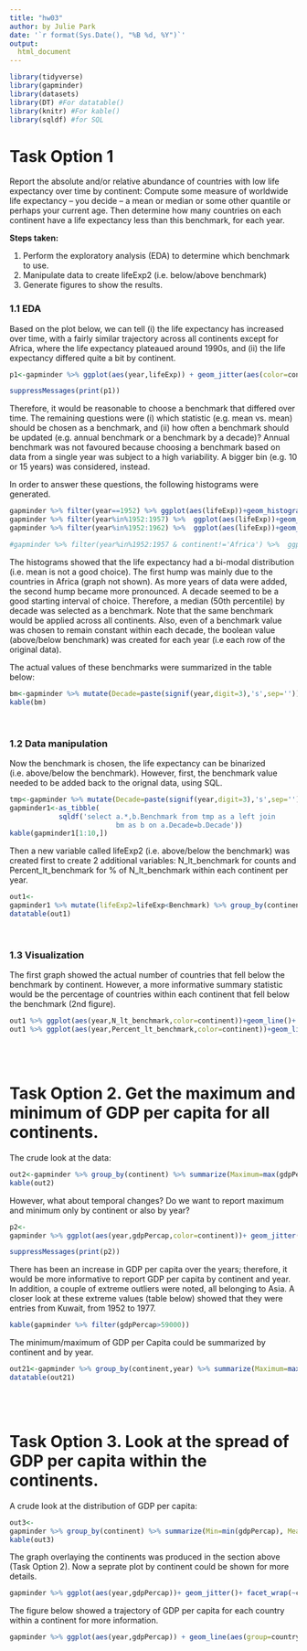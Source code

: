 ```yaml
---
title: "hw03"
author: by Julie Park
date: '`r format(Sys.Date(), "%B %d, %Y")`'
output: 
  html_document
---
```



```r
library(tidyverse)
library(gapminder)
library(datasets)
library(DT) #For datatable()
library(knitr) #For kable()
library(sqldf) #for SQL
```

# Task Option 1
Report the absolute and/or relative abundance of countries with low life expectancy over time by continent: Compute some measure of worldwide life expectancy – you decide – a mean or median or some other quantile or perhaps your current age. Then determine how many countries on each continent have a life expectancy less than this benchmark, for each year.

__Steps taken:__

1. Perform the exploratory analysis (EDA) to determine which benchmark to use.
2. Manipulate data to create lifeExp2 (i.e. below/above benchmark)
3. Generate figures to show the results.

### 1.1 EDA
Based on the plot below, we can tell (i) the life expectancy has increased over time, with a fairly similar trajectory across all continents except for Africa, where the life expectancy plateaued around 1990s, and (ii) the life expectancy differed quite a bit by continent.  
```r
p1<-gapminder %>% ggplot(aes(year,lifeExp)) + geom_jitter(aes(color=continent)) + geom_smooth(aes(color=continent))

suppressMessages(print(p1))
```

Therefore, it would be reasonable to choose a benchmark that differed over time.  The remaining questions were (i) which statistic (e.g. mean vs. mean) should be chosen as a benchmark, and (ii) how often a benchmark should be updated (e.g. annual benchmark or a benchmark by a decade)?  Annual benchmark was not favoured because choosing a benchmark based on data from a single year was subject to a high variability.  A bigger bin (e.g. 10 or 15 years) was considered, instead.

In order to answer these questions, the following histograms were generated.
```r
gapminder %>% filter(year==1952) %>% ggplot(aes(lifeExp))+geom_histogram(bins=50) + labs(title='For year 1952')
gapminder %>% filter(year%in%1952:1957) %>%  ggplot(aes(lifeExp))+geom_histogram(bins=50) + labs(title='For years 1952 & 1957')
gapminder %>% filter(year%in%1952:1962) %>%  ggplot(aes(lifeExp))+geom_histogram(bins=50) + labs(title='For years 1952, 1957 & 1962')

#gapminder %>% filter(year%in%1952:1957 & continent!='Africa') %>%  ggplot(aes(lifeExp))+geom_histogram()
```

The histograms showed that the life expectancy had a bi-modal distribution (i.e. mean is not a good choice).  The first hump was mainly due to the countries in Africa (graph not shown).  As more years of data were added, the second hump became more pronounced. A decade seemed to be a good starting interval of choice.  Therefore, a median (50th percentile) by decade was selected as a benchmark.  Note that the same benchmark would be applied across all continents.  Also, even of a benchmark value was chosen to remain constant within each decade, the boolean value (above/below benchmark) was created for each year (i.e each row of the original data).


The actual values of these benchmarks were summarized in the table below:
```r
bm<-gapminder %>% mutate(Decade=paste(signif(year,digit=3),'s',sep='')) %>% group_by(Decade) %>% summarize(Benchmark=median(lifeExp))
kable(bm)
```

<br/> 

### 1.2 Data manipulation
Now the benchmark is chosen, the life expectancy can be binarized (i.e. above/below the benchmark).  However, first, the benchmark value needed to be added back to the orignal data, using SQL.

```r
tmp<-gapminder %>% mutate(Decade=paste(signif(year,digit=3),'s',sep='')) 
gapminder1<-as_tibble(
            sqldf('select a.*,b.Benchmark from tmp as a left join 
                          bm as b on a.Decade=b.Decade'))
kable(gapminder1[1:10,])
```

Then a new variable called lifeExp2 (i.e. above/below the benchmark) was created first to create 2 additional variables: N_lt_benchmark for counts and Percent_lt_benchmark for % of N_lt_benchmark within each continent per year.
```r
out1<-
gapminder1 %>% mutate(lifeExp2=lifeExp<Benchmark) %>% group_by(continent,year) %>% summarize(N_lt_benchmark=sum(lifeExp2), N_total=n(), Percent_lt_benchmark=round(100*mean(lifeExp2),2)) 
datatable(out1)
```

<br/> 

### 1.3 Visualization
The first graph showed the actual number of countries that fell below the benchmark by continent.  However, a more informative summary statistic would be the percentage of countries within each continent that fell below the benchmark (2nd figure).
```r
out1 %>% ggplot(aes(year,N_lt_benchmark,color=continent))+geom_line()+ labs(title='Number of countries below the benchmark life expectancy over time', x='Year',y='# below benchmark')
out1 %>% ggplot(aes(year,Percent_lt_benchmark,color=continent))+geom_line()+labs(title='% of countries below the benchmark life expectancy over time', x='Year',y='# below benchmark')
```



<br/> <br/>

# Task Option 2. Get the maximum and minimum of GDP per capita for all continents.

The crude look at the data:
```r
out2<-gapminder %>% group_by(continent) %>% summarize(Maximum=max(gdpPercap), Minimum=min(gdpPercap))
kable(out2)
```

However, what about temporal changes?  Do we want to report maximum and minimum only by continent or also by year?
```r
p2<-
gapminder %>% ggplot(aes(year,gdpPercap,color=continent))+ geom_jitter() + geom_smooth() + labs(title='Trajectory of GDP per capita by continent')

suppressMessages(print(p2))
```

There has been an increase in GDP per capita over the years; therefore, it would be more informative to report GDP per capita by continent and year.  In addition, a couple of extreme outliers were noted, all belonging to Asia.  A closer look at these extreme values (table below) showed that they were entries from Kuwait, from 1952 to 1977.
```r
kable(gapminder %>% filter(gdpPercap>59000))
```

The minimum/maximum of GDP per Capita could be summarized by continent and by year.

```r
out21<-gapminder %>% group_by(continent,year) %>% summarize(Maximum=max(gdpPercap), Minimum=min(gdpPercap))
datatable(out21)


```


<br/> <br/>

# Task Option 3. Look at the spread of GDP per capita within the continents.

A crude look at the distribution of GDP per capita:
```r
out3<-
gapminder %>% group_by(continent) %>% summarize(Min=min(gdpPercap), Mean=mean(gdpPercap), Median=median(gdpPercap), Max=max(gdpPercap))
kable(out3)
```

The graph overlaying the continents was produced in the section above (Task Option 2).  Now a seprate plot by continent could be shown for more details.

```r
gapminder %>% ggplot(aes(year,gdpPercap))+ geom_jitter()+ facet_wrap(~continent,nrow=1)+ labs(title='Scatter plot of GDP per capita over time by continent')
```

The figure below showed a trajectory of GDP per capita for each country within a continent for more information.
```r
gapminder %>% ggplot(aes(year,gdpPercap)) + geom_line(aes(group=country), alpha=0.3)+ facet_wrap(~continent,nrow=1) + labs(title='Trajectory of GDP per capita for each country by continent')
```

